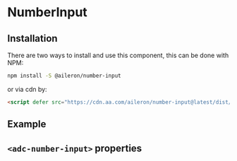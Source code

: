 
# NumberInput

## Installation

There are two ways to install and use this component, this can be done with NPM:

```sh
npm install -S @aileron/number-input
```

or via cdn by:

```html
<script defer src="https://cdn.aa.com/aileron/number-input@latest/dist/number-input.js"></script>
```

## Example

<Preview withToolbar>
  <Story id="components-number-input--default" height="220px" />
</Preview>

## `<adc-number-input>` properties

<Props of="adc-number-input" />
